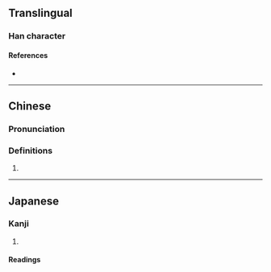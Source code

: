 {{character info}}
==Translingual==
{{Han simplified forms|儣|𬽷|𠆲|ex=y}}

===Han character===
{{Han char|rn=9|rad=人|as=15|sn=17|four=|canj=OITC|ids=⿰亻廣}}

====References====
* {{Han ref|kx=0120.200|dkj=01253|dj=0254.180|hdz=10235.110|uh=5123|ud=20771}}

----

==Chinese==
{{zh-forms|s=𠆲}}

===Pronunciation===
{{zh-pron
|m=kuàng
|c=kwong2
|mc=
|oc=
|cat=a
}}

===Definitions===
{{zh-hanzi}}

# {{zh-only|儣俍|[[unstable]], [[unsteady]]}}

----

==Japanese==
{{ja-kanji forms|𬽷|儣}}

===Kanji===
{{ja-kanji|grade=|rs=人15|shin=𬽷}}

# {{rfdef|ja|sort=人15}}

====Readings====
{{ja-readings
|goon=こう<くわう
|kanon=こう<くわう
|kun=}}